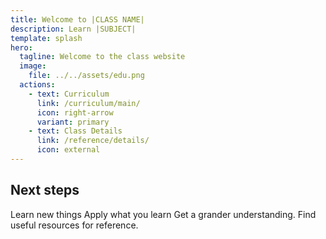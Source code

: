 ```yaml
---
title: Welcome to |CLASS NAME|
description: Learn |SUBJECT|
template: splash
hero:
  tagline: Welcome to the class website
  image:
    file: ../../assets/edu.png
  actions:
    - text: Curriculum
      link: /curriculum/main/
      icon: right-arrow
      variant: primary
    - text: Class Details
      link: /reference/details/
      icon: external
---
```



## Next steps

<CardGrid stagger>
	<Card title="Learn" icon="pencil">
		Learn new things
	</Card>
	<Card title="Apply" icon="add-document">
		Apply what you learn
	</Card>
	<Card title="Understand" icon="setting">
		Get a grander understanding.
	</Card>
	<Card title="Resources" icon="open-book">
		Find useful resources for reference.
	</Card>
</CardGrid>
